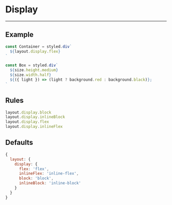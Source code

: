 
# Display

---

## Example

<Container>
  <Box light />
  <Box />
</Container>

```jsx
const Container = styled.div`
  ${layout.display.flex}
`

const Box = styled.div`
  ${size.height.medium}
  ${size.width.half}
  ${({ light }) => (light ? background.red : background.black)};
`
```

## Rules

```js
layout.display.block
layout.display.inlineBlock
layout.display.flex
layout.display.inlineFlex
```

## Defaults

```js
{
  layout: {
    display: {
      flex: 'flex',
      inlineFlex: 'inline-flex',
      block: 'block',
      inlineBlock: 'inline-block'
    }
  }
}
```

